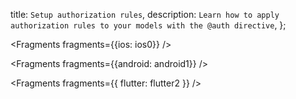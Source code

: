   title: `Setup authorization rules`,
  description: `Learn how to apply authorization rules to your models with the @auth directive`,
};


<Fragments fragments={{ios: ios0}} />


<Fragments fragments={{android: android1}} />


<Fragments fragments={{ flutter: flutter2 }} />